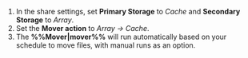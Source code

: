 1. In the share settings, set **Primary Storage** to *Cache* and **Secondary Storage** to *Array*.
2. Set the **Mover action** to *Array -> Cache*.
3. The **%%Mover|mover%%** will run automatically based on your schedule to move files, with manual runs as an option.

